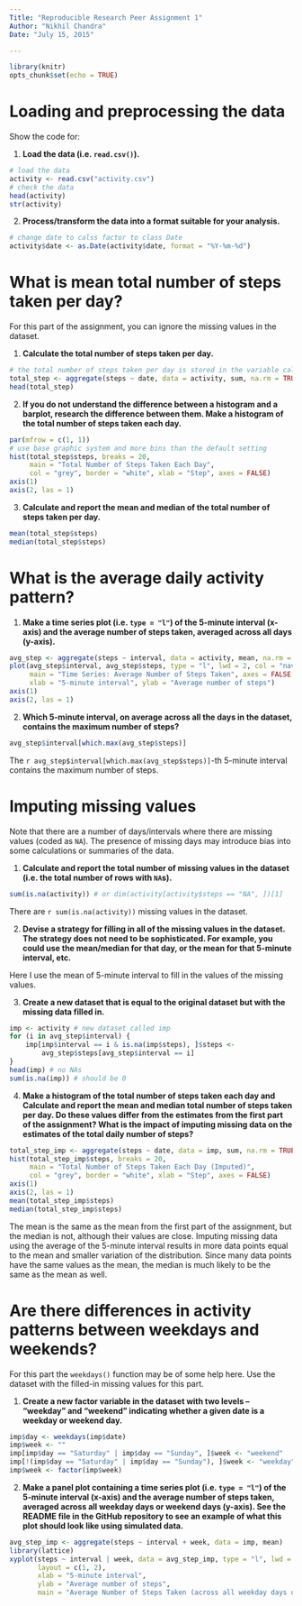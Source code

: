 ---
Title: "Reproducible Research Peer Assignment 1"
Author: "Nikhil Chandra"
Date: "July 15, 2015"

---
```{r setoptions, echo=FALSE}
library(knitr)
opts_chunk$set(echo = TRUE)
```

# Loading and preprocessing the data
Show the  code for:

1. **Load the data (i.e. `read.csv()`).**
```{r}
# load the data
activity <- read.csv("activity.csv")
# check the data
head(activity)
str(activity)
```

2. **Process/transform the data  into a format suitable for your analysis.**
```{r}
# change date to calss factor to class Date
activity$date <- as.Date(activity$date, format = "%Y-%m-%d")
```

# What is mean total number of steps taken per day?
For this part of the assignment, you can ignore the missing values in the dataset.

1. **Calculate the total number of steps taken per day.**
```{r}
# the total number of steps taken per day is stored in the variable called "total_step"
total_step <- aggregate(steps ~ date, data = activity, sum, na.rm = TRUE)
head(total_step)
```

2. **If you do not understand the difference between a histogram and a barplot, research the difference between them. Make a histogram of the total number of steps taken each day.**

```{r}
par(mfrow = c(1, 1))
# use base graphic system and more bins than the default setting
hist(total_step$steps, breaks = 20, 
     main = "Total Number of Steps Taken Each Day",
     col = "grey", border = "white", xlab = "Step", axes = FALSE)
axis(1)
axis(2, las = 1)
```


3. **Calculate and report the mean and median of the total number of steps taken per day.**

```{r}
mean(total_step$steps)
median(total_step$steps)
```

# What is the average daily activity pattern?

1. **Make a time series plot (i.e. `type = "l"`) of the 5-minute interval (x-axis) and the average number of steps taken, averaged across all days (y-axis).**
```{r}
avg_step <- aggregate(steps ~ interval, data = activity, mean, na.rm = TRUE)
plot(avg_step$interval, avg_step$steps, type = "l", lwd = 2, col = "navy",
     main = "Time Series: Average Number of Steps Taken", axes = FALSE,
     xlab = "5-minute interval", ylab = "Average number of steps")
axis(1)
axis(2, las = 1)
```


2. **Which 5-minute interval, on average across all the days in the dataset, contains the maximum number of steps?**
```{r}
avg_step$interval[which.max(avg_step$steps)]
```
The `r avg_step$interval[which.max(avg_step$steps)]`-th 5-minute interval contains the maximum number of steps.

# Imputing missing values

Note that there are a number of days/intervals where there are missing values (coded as `NA`). The presence of missing days may introduce bias into some calculations or summaries of the data.

1. **Calculate and report the total number of missing values in the dataset (i.e. the total number of rows with `NA`s).**
```{r}
sum(is.na(activity)) # or dim(activity[activity$steps == "NA", ])[1]
```
There are `r sum(is.na(activity))` missing values in the dataset.

2. **Devise a strategy for filling in all of the missing values in the dataset. The strategy does not need to be sophisticated. For example, you could use the mean/median for that day, or the mean for that 5-minute interval, etc.**

Here I use the mean of 5-minute interval to fill in the values of the missing values.

3. **Create a new dataset that is equal to the original dataset but with the missing data filled in.**
```{r}
imp <- activity # new dataset called imp
for (i in avg_step$interval) {
    imp[imp$interval == i & is.na(imp$steps), ]$steps <- 
        avg_step$steps[avg_step$interval == i]
}
head(imp) # no NAs
sum(is.na(imp)) # should be 0
```


4. **Make a histogram of the total number of steps taken each day and Calculate and report the mean and median total number of steps taken per day. Do these values differ from the estimates from the first part of the assignment? What is the impact of imputing missing data on the estimates of the total daily number of steps?**
```{r}
total_step_imp <- aggregate(steps ~ date, data = imp, sum, na.rm = TRUE)
hist(total_step_imp$steps, breaks = 20, 
     main = "Total Number of Steps Taken Each Day (Imputed)",
     col = "grey", border = "white", xlab = "Step", axes = FALSE)
axis(1)
axis(2, las = 1)
mean(total_step_imp$steps)
median(total_step_imp$steps)
```
The mean is the same as the mean from the first part of the assignment, but the median is not, although their values are close. Imputing missing data using the average of the 5-minute interval results in more data points equal to the mean and smaller variation of the distribution. Since many data points have the same values as the mean, the median is much likely to be the same as the mean as well.

# Are there differences in activity patterns between weekdays and weekends?

For this part the `weekdays()` function may be of some help here. Use the dataset with the filled-in missing values for this part.

1. **Create a new factor variable in the dataset with two levels – “weekday” and “weekend” indicating whether a given date is a weekday or weekend day.**
```{r}
imp$day <- weekdays(imp$date)
imp$week <- ""
imp[imp$day == "Saturday" | imp$day == "Sunday", ]$week <- "weekend"
imp[!(imp$day == "Saturday" | imp$day == "Sunday"), ]$week <- "weekday"
imp$week <- factor(imp$week)
```


2. **Make a panel plot containing a time series plot (i.e. `type = "l"`) of the 5-minute interval (x-axis) and the average number of steps taken, averaged across all weekday days or weekend days (y-axis). See the README file in the GitHub repository to see an example of what this plot should look like using simulated data.**
```{r, fig.width=8, fig.height=8}
avg_step_imp <- aggregate(steps ~ interval + week, data = imp, mean)
library(lattice)
xyplot(steps ~ interval | week, data = avg_step_imp, type = "l", lwd = 2,
       layout = c(1, 2), 
       xlab = "5-minute interval", 
       ylab = "Average number of steps",
       main = "Average Number of Steps Taken (across all weekday days or weekend days)")
```

